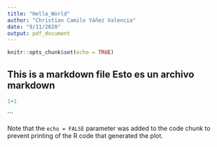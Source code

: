 ```yaml
---
title: "Hello_World"
author: "Christian Camilo Yáñez Valencia"
date: "9/11/2020"
output: pdf_document
---
```


```r
knitr::opts_chunk$set(echo = TRUE)
```

## This is a markdown file Esto es un archivo markdown

```r
1+1
```
```

Note that the `echo = FALSE` parameter was added to the code chunk to prevent printing of the R code that generated the plot.

